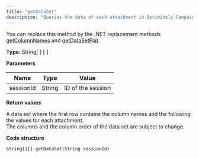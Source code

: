 ```yaml
---
title: "getDataSet"
description: "Queries the data of each attachment in Optimizely Campaign."
---
```


You can replace this method by the .NET replacement methods [getColumnNames](/optimizely-campaign/docs/getcolumnnames-attachment) and [getDataSetFlat](/optimizely-campaign/docs/getdatasetflat-attachment).

**Type**: String\[ \] \[ \]

**Parameters**

| Name      | Type   | Value             |
| --------- | ------ | ----------------- |
| sessionId | String | ID of the session |

**Return values**

A data set where the first row contains the column names and the following the values for each attachment.  
The columns and the column order of the data set are subject to change.

**Code structure**

`String[][] getDataSet(String sessionId)
`